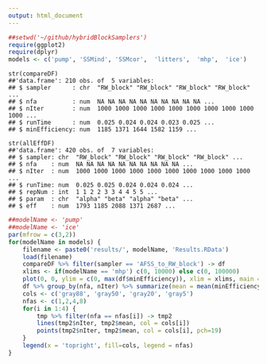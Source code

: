 ```yaml
---
output: html_document
---
```



```r
##setwd('~/github/hybridBlockSamplers')
require(ggplot2)
require(dplyr)
models <- c('pump', 'SSMind', 'SSMcor',  'litters',  'mhp',  'ice')


```

```
str(compareDF)
##'data.frame':	210 obs. of  5 variables:
## $ sampler      : chr  "RW_block" "RW_block" "RW_block" "RW_block" ...
## $ nfa          : num  NA NA NA NA NA NA NA NA NA NA ...
## $ nIter        : num  1000 1000 1000 1000 1000 1000 1000 1000 1000 1000 ...
## $ runTime      : num  0.025 0.024 0.024 0.023 0.025 ...
## $ minEfficiency: num  1185 1371 1644 1582 1159 ...

str(allEffDF)
##'data.frame':	420 obs. of  7 variables:
## $ sampler: chr  "RW_block" "RW_block" "RW_block" "RW_block" ...
## $ nfa    : num  NA NA NA NA NA NA NA NA NA NA ...
## $ nIter  : num  1000 1000 1000 1000 1000 1000 1000 1000 1000 1000 ...
## $ runTime: num  0.025 0.025 0.024 0.024 0.024 ...
## $ repNum : int  1 1 2 2 3 3 4 4 5 5 ...
## $ param  : chr  "alpha" "beta" "alpha" "beta" ...
## $ eff    : num  1793 1185 2088 1371 2687 ...
```


```r

##modelName <- 'pump'
##modelName <- 'ice'
par(mfrow = c(3,2))
for(modelName in models) {
    filename <- paste0('results/', modelName, 'Results.RData')
    load(filename)
    compareDF %>% filter(sampler == 'AFSS_to_RW_block') -> df
    xlims <- if(modelName == 'mhp') c(0, 10000) else c(0, 100000)
    plot(0, 0, ylim = c(0, max(df$minEfficiency)), xlim = xlims, main = modelName)
    df %>% group_by(nfa, nIter) %>% summarize(mean = mean(minEfficiency)) -> tmp
    cols <- c('gray88', 'gray50', 'gray20', 'gray5')
    nfas <- c(1,2,4,8)
    for(i in 1:4) {
        tmp %>% filter(nfa == nfas[i]) -> tmp2
        lines(tmp2$nIter, tmp2$mean, col = cols[i])
        points(tmp2$nIter, tmp2$mean, col = cols[i], pch=19)
    }
    legend(x = 'topright', fill=cols, legend = nfas)
}




```



<!--


    compareDF %>%
	group_by(sampler, nfa, nIter) %>%
	    summarize(meanEff = mean(minEfficiency), sdEff = sd(minEfficiency)/10, meanTime = mean(runTime), sdTime = sd(runTime)/10) %>%
		mutate(id = paste0(sampler, nfa)) -> df
    print(modelName)
    p <- ggplot(df, aes(x=nIter, y=meanEff, colour=id)) +
        geom_errorbar(aes(ymin=meanEff-sdEff, ymax=meanEff-sdEff), position = 'dodge') + 
            geom_line() +
                geom_point() +
                    labs(title = modelName)
    dev.new()
    print(p)

-->

